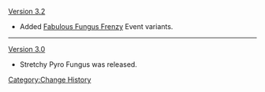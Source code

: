 [[Version 3.2]]
* Added [[Fabulous Fungus Frenzy]] Event variants.
----
[[Version 3.0]]
* Stretchy Pyro Fungus was released.
<noinclude>[[Category:Change History]]</noinclude>